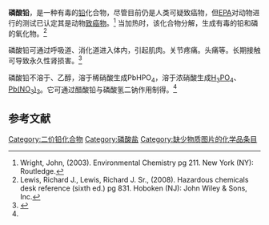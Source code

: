 {{Chembox
| Watchedfields = changed
| verifiedrevid = 427546485
|CustomizedImage=[[File:3.svg|x35px]] [[File:Pb2+.svg|35px]] <math>\mathrm{ \ \Biggl[}</math>  [[File:Phosphat-Ion.svg|100px]]  <math>\mathrm{ \ \!\ \Biggr]_2}</math>
| IUPACName = 
| IUPACName_hidden = yes
| PIN = 
| SystematicName = Lead(II) phosphate
| OtherNames = 
|Section1={{Chembox Identifiers
| Abbreviations = 
| CASNo = 7446-27-7
| CASNo_Comment = 
| CASNo_Ref = {{cascite|correct|??}}
| CASNos =
| CASOther =
| PubChem = 24009
| PubChem_Comment = 
| PubChem5 = 
| PubChem5_Comment =
| PubChemOther =
| ChemSpiderID_Ref = {{chemspidercite|correct|chemspider}}
| ChemSpiderID = 
| ChemSpiderID_Comment = 
| ChemSpiderID5 = 
| ChemSpiderIDOther = 
| EINECS = 
| EC-number =
| EINECSCASNO = 
| UNNumber = 
| DrugBank_Ref = {{drugbankcite|correct|drugbank}}
| DrugBank =
| KEGG_Ref = {{keggcite|correct|kegg}}
| KEGG =
| MeSHName =
| ChEBI_Ref = {{ebicite|correct|EBI}}
| ChEBI =
| RTECS = 
| ATCvet = 
| ATCCode_prefix = 
| ATCCode_suffix = 
| ATC_Supplemental =
| SMILES = 
| InChI = 
| Beilstein =
| Gmelin =
| 3DMet =}}
|Section2={{Chembox Properties
| Formula = Pb<sub>3</sub>(PO<sub>4</sub>)<sub>2</sub>
| Appearance = 白色粉末
| Density = 6.9 g/cm<sup>3</sup>
| MeltingPtC = 1014
| Melting_notes = 
| BoilingPt = 
| Boiling_notes =
| Solubility = 0.000014 g/100 mL 
| SolubleOther = 不溶于[[乙醇|乙醇]] <br> 溶于[[硝酸|硝酸]]
| RefractIndex = 2.048
| LogP = 
| VaporPressure = 
| HenryConstant = 
| AtmosphericOHRateConstant = 
| pKa = 
| pKb = }}
|Section3={{Chembox Structure
| CrystalStruct = 六方晶系
| Coordination = 
| MolShape = }}
|Section7={{Chembox Hazards
| ExternalMSDS = 
| EUClass = 
| EUIndex = 
| MainHazards = 
| NFPA-H = 
| NFPA-F = 
| NFPA-R = 
| NFPA-O = 
| RPhrases = 
| SPhrases = 
| RSPhrases = 
| FlashPt = 
| AutoignitionPt = 
| ExploLimits = 
| LD50 =
| PEL = }}
}}

'''磷酸铅'''，是一种有毒的[[铅|铅]]化合物，尽管目前仍是人类可疑致癌物，但[[美国国家环境保护局|EPA]]对动物进行的测试已认定其是动物[[致癌物|致癌物]]。<ref>Wright, John, (2003). Environmental Chemistry  pg 211. New York (NY): Routledge.</ref> 当加热时，该化合物分解，生成有毒的铅和磷的氧化物。<ref>Lewis, Richard J., Lewis, Richard J. Sr.,  (2008). Hazardous chemicals desk reference (sixth ed.) pg 831. Hoboken (NJ): John Wiley & Sons, Inc.</ref>

磷酸铅可通过呼吸道、消化道进入体内，引起肌肉。关节疼痛。头痛等。长期接触可导致永久性肾损害。<ref name="化学辞典">{{cite book |author=周公度 |title=《化学辞典》 |year=2010 |publisher=化学工业出版社 |location=北京 |isbn=978-7-122-07817-9 }}</ref>

磷酸铅不溶于、乙醇，溶于稀硝酸生成PbHPO<sub>4</sub>，溶于浓硝酸生成[[磷酸|H<sub>3</sub>PO<sub>4</sub>]]、[[硝酸鉛|Pb(NO<sub>3</sub>)<sub>2</sub>]]。它可通过醋酸铅与磷酸氢二钠作用制得。<ref name="化学辞典"/>


==参考文献==
{{reflist}}

{{铅化合物}}
{{磷酸盐}}
{{无机化合物小作品}}
[[Category:二价铅化合物|Category:二价铅化合物]]
[[Category:磷酸盐|Category:磷酸盐]]
[[Category:缺少物质图片的化学品条目|Category:缺少物质图片的化学品条目]]
